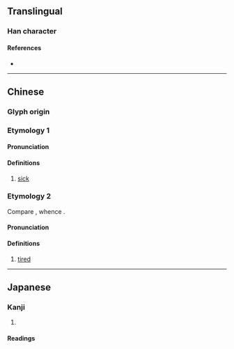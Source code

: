 {{character info}}
==Translingual==

===Han character===
{{Han char|rn=104|rad=疒|as=02|sn=7|four=|canj=KNHS|ids=⿸疒乃}}

====References====
* {{Han ref|kx=0769.020|dkj=22017|dj=1179.050|hdz=42659.140|uh=7593|ud=30099}}

----

==Chinese==

===Glyph origin===
{{Han etym}}

===Etymology 1===
{{zh-forms}}

====Pronunciation====
{{zh-pron
|m=nǎi
|mc=y
|oc=y
|cat=
}}

====Definitions====
{{zh-hanzi}}

# {{lb|zh|obsolete}} [[sick]]

===Etymology 2===
{{zh-forms|alt=𤵜}}
Compare {{cog|tai-pro|*ʰnɯəjᴮ||[[tired]]; [[exhausted]]}}, whence {{cog|za|naiq}}.

====Pronunciation====
{{zh-pron
|c=naai3
|c-t=nai1
|cat=a
}}

====Definitions====
{{zh-hanzi}}

# {{lb|zh|Cantonese}} [[tired]]

----

==Japanese==

===Kanji===
{{ja-kanji|grade=|rs=疒02}}

# {{rfdef|ja|sort=疒02}}

====Readings====
{{ja-readings
|on=ざい, ない, だい, ね, きゅう<きう
|kun=やむ, やまい, ほつす
|nanori=
}}